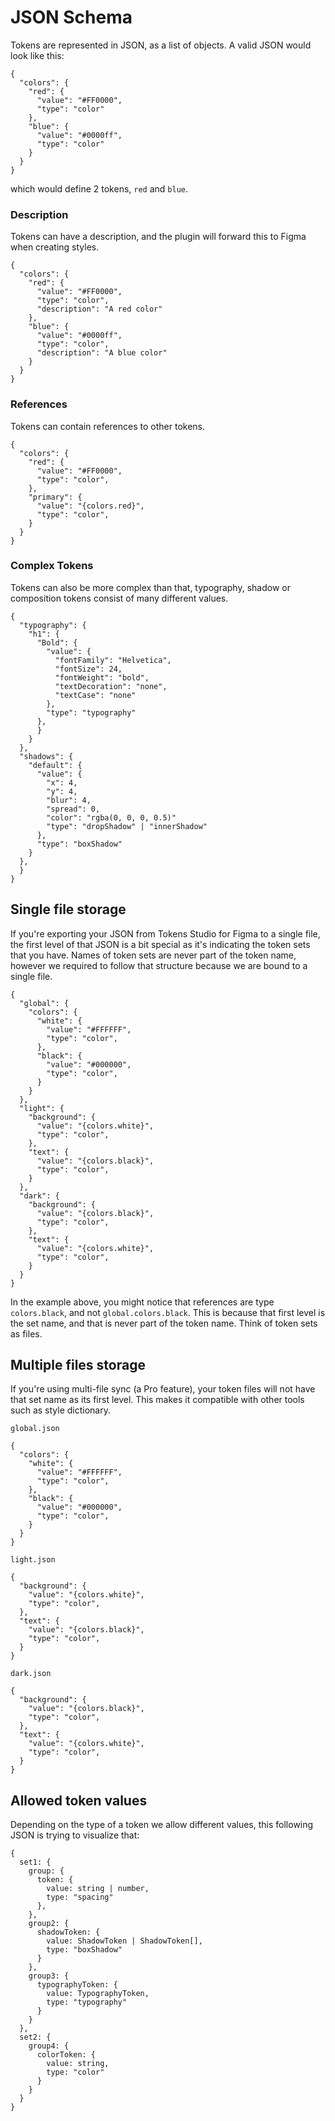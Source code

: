 # JSON Schema

Tokens are represented in JSON, as a list of objects. A valid JSON would look like this:

```
{
  "colors": {
    "red": {
      "value": "#FF0000",
      "type": "color"
    },
    "blue": {
      "value": "#0000ff",
      "type": "color"
    }
  }
}
```

which would define 2 tokens, `red` and `blue`.

### Description

Tokens can have a description, and the plugin will forward this to Figma when creating styles.

```
{
  "colors": {
    "red": {
      "value": "#FF0000",
      "type": "color",
      "description": "A red color"
    },
    "blue": {
      "value": "#0000ff",
      "type": "color",
      "description": "A blue color"
    }
  }
}
```

### References

Tokens can contain references to other tokens.

```
{
  "colors": {
    "red": {
      "value": "#FF0000",
      "type": "color",
    },
    "primary": {
      "value": "{colors.red}",
      "type": "color",
    }
  }
}
```

### Complex Tokens

Tokens can also be more complex than that, typography, shadow or composition tokens consist of many different values.

```
{
  "typography": {
    "h1": {
      "Bold": {
        "value": {
          "fontFamily": "Helvetica",
          "fontSize": 24,
          "fontWeight": "bold",
          "textDecoration": "none",
          "textCase": "none"
        },
        "type": "typography"
      },
      }
    }
  },
  "shadows": {
    "default": {
      "value": {
        "x": 4,
        "y": 4,
        "blur": 4,
        "spread": 0,
        "color": "rgba(0, 0, 0, 0.5)"
        "type": "dropShadow" | "innerShadow"
      },
      "type": "boxShadow"
    }
  },
  }
}
```

## Single file storage

If you're exporting your JSON from Tokens Studio for Figma to a single file, the first level of that JSON is a bit special as it's indicating the token sets that you have. Names of token sets are never part of the token name, however we required to follow that structure because we are bound to a single file.

```
{
  "global": {
    "colors": {
      "white": {
        "value": "#FFFFFF",
        "type": "color",
      },
      "black": {
        "value": "#000000",
        "type": "color",
      }
    }
  },
  "light": {
    "background": {
      "value": "{colors.white}",
      "type": "color",
    },
    "text": {
      "value": "{colors.black}",
      "type": "color",
    }
  },
  "dark": {
    "background": {
      "value": "{colors.black}",
      "type": "color",
    },
    "text": {
      "value": "{colors.white}",
      "type": "color",
    }
  }
}
```

In the example above, you might notice that references are type `colors.black`, and not `global.colors.black`. This is because that first level is the set name, and that is never part of the token name. Think of token sets as files.

## Multiple files storage

If you're using multi-file sync (a Pro feature), your token files will not have that set name as its first level. This makes it compatible with other tools such as style dictionary.

`global.json`
```
{
  "colors": {
    "white": {
      "value": "#FFFFFF",
      "type": "color",
    },
    "black": {
      "value": "#000000",
      "type": "color",
    }
  }
}
```

`light.json`
```
{
  "background": {
    "value": "{colors.white}",
    "type": "color",
  },
  "text": {
    "value": "{colors.black}",
    "type": "color",
  }
}
```

`dark.json`
```
{
  "background": {
    "value": "{colors.black}",
    "type": "color",
  },
  "text": {
    "value": "{colors.white}",
    "type": "color",
  }
}
```

## Allowed token values

Depending on the type of a token we allow different values, this following JSON is trying to visualize that:

```
{
  set1: {
    group: {
      token: {
        value: string | number,
        type: "spacing"
      },
    },
    group2: {
      shadowToken: {
        value: ShadowToken | ShadowToken[],
        type: "boxShadow"
      }
    },
    group3: {
      typographyToken: {
        value: TypographyToken,
        type: "typography"
      }
    }
  },
  set2: {
    group4: {
      colorToken: {
        value: string,
        type: "color"
      }
    }
  }
}
```
